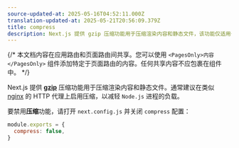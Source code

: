 ```yaml
---
source-updated-at: 2025-05-16T04:52:11.000Z
translation-updated-at: 2025-05-21T20:56:09.379Z
title: compress
description: Next.js 提供 gzip 压缩功能用于压缩渲染内容和静态文件，该功能仅适用于服务器目标。了解更多相关信息。
---
```


{/* 本文档内容在应用路由和页面路由间共享。您可以使用 `<PagesOnly>内容</PagesOnly>` 组件添加特定于页面路由的内容。任何共享内容不应包裹在组件中。 */}

Next.js 提供 [**gzip**](https://tools.ietf.org/html/rfc6713#section-3) 压缩功能用于压缩渲染内容和静态文件。通常建议在类似 [nginx](https://www.nginx.com/) 的 HTTP 代理上启用压缩，以减轻 `Node.js` 进程的负载。

要禁用**压缩**功能，请打开 `next.config.js` 并关闭 `compress` 配置：

```js filename="next.config.js"
module.exports = {
  compress: false,
}
```
